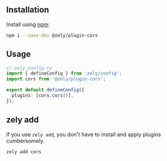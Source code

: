 ## Installation

Install using [npm](https://npmjs.com/package/@zely/plugin-cors):

```bash
npm i --save-dev @zely/plugin-cors
```

## Usage

```ts
// zely.config.ts
import { defineConfig } from 'zely/config';
import cors from '@zely/plugin-cors';

export default defineConfig({
  plugins: [cors.cors()],
});
```

## zely add

If you use `zely add`, you don't have to install and apply plugins cumbersomely.

```bash
zely add cors
```
